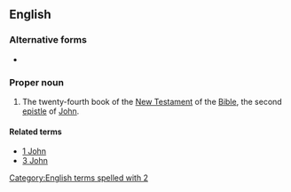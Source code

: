 ==English==

===Alternative forms===
* {{l/en|2 Joh.}} {{qual|rare abbreviation}}

===Proper noun===
{{en-proper noun}}
{{book of the Bible|Second Epistle of John}}

# {{context|biblical|lang=en}} The twenty-fourth book of the [[New Testament]] of the [[Bible]], the second [[epistle]] of [[John]].

====Related terms====
*[[1 John]]
*[[3 John]]

[[Category:English terms spelled with 2]]